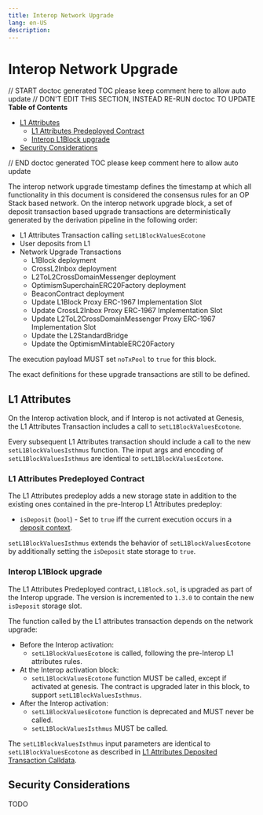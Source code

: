 ```yaml
---
title: Interop Network Upgrade
lang: en-US
description:
---
```


# Interop Network Upgrade

// START doctoc generated TOC please keep comment here to allow auto update
// DON'T EDIT THIS SECTION, INSTEAD RE-RUN doctoc TO UPDATE
**Table of Contents**

- [L1 Attributes](#l1-attributes)
  - [L1 Attributes Predeployed Contract](#l1-attributes-predeployed-contract)
  - [Interop L1Block upgrade](#interop-l1block-upgrade)
- [Security Considerations](#security-considerations)

// END doctoc generated TOC please keep comment here to allow auto update

The interop network upgrade timestamp defines the timestamp at which all functionality in this document is considered
the consensus rules for an OP Stack based network. On the interop network upgrade block, a set of deposit transaction
based upgrade transactions are deterministically generated by the derivation pipeline in the following order:

- L1 Attributes Transaction calling `setL1BlockValuesEcotone`
- User deposits from L1
- Network Upgrade Transactions
  - L1Block deployment
  - CrossL2Inbox deployment
  - L2ToL2CrossDomainMessenger deployment
  - OptimismSuperchainERC20Factory deployment
  - BeaconContract deployment
  - Update L1Block Proxy ERC-1967 Implementation Slot
  - Update CrossL2Inbox Proxy ERC-1967 Implementation Slot
  - Update L2ToL2CrossDomainMessenger Proxy ERC-1967 Implementation Slot
  - Update the L2StandardBridge
  - Update the OptimismMintableERC20Factory

The execution payload MUST set `noTxPool` to `true` for this block.

The exact definitions for these upgrade transactions are still to be defined.

## L1 Attributes

On the Interop activation block, and if Interop is not activated at Genesis,
the L1 Attributes Transaction includes a call to `setL1BlockValuesEcotone`.

Every subsequent L1 Attributes transaction should include a call to the new `setL1BlockValuesIsthmus` function.
The input args and encoding of `setL1BlockValuesIsthmus` are identical to `setL1BlockValuesEcotone`.

### L1 Attributes Predeployed Contract

The L1 Attributes predeploy adds a new storage state in addition to the existing ones contained in the
pre-Interop L1 Attributes predeploy:

- `isDeposit` (`bool`) - Set to `true` iff the current execution occurs in a [deposit context](./derivation.md#deposit-context).

`setL1BlockValuesIsthmus` extends the behavior of `setL1BlockValuesEcotone` by additionally setting the
`isDeposit` state storage to `true`.

### Interop L1Block upgrade

The L1 Attributes Predeployed contract, `L1Block.sol`, is upgraded as part of the Interop upgrade.
The version is incremented to `1.3.0` to contain the new `isDeposit` storage slot.

The function called by the L1 attributes transaction depends on the network upgrade:

- Before the Interop activation:
  - `setL1BlockValuesEcotone` is called, following the pre-Interop L1 attributes rules.
- At the Interop activation block:
  - `setL1BlockValuesEcotone` function MUST be called, except if activated at genesis.
    The contract is upgraded later in this block, to support `setL1BlockValuesIsthmus`.
- After the Interop activation:
  - `setL1BlockValuesEcotone` function is deprecated and MUST never be called.
  - `setL1BlockValuesIsthmus` MUST be called.

The `setL1BlockValuesIsthmus` input parameters are identical to `setL1BlockValuesEcotone` as described in
[L1 Attributes Deposited Transaction Calldata](../protocol/ecotone/l1-attributes.md#l1-attributes-deposited-transaction-calldata).

## Security Considerations

TODO

